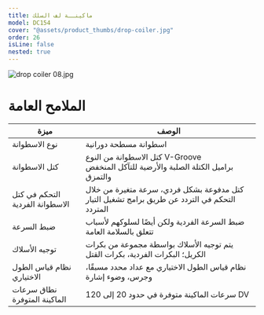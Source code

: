 ```yaml
---
title: ماكينــة لف السلك
model: DC154
cover: "@assets/product_thumbs/drop-coiler.jpg"
order: 26
isLine: false
nested: true
---
```



<ProductTabs />

![drop coiler 08.jpg](@assets/article_images/drop-coiler/drop-coiler-08.jpg)

# **الملامح العامة**

| ميزة                            | الوصف                                                                                         |
| ------------------------------- | --------------------------------------------------------------------------------------------- |
| نوع الاسطوانة                   | اسطوانة مسطحة دورانية                                                                         |
| كتل الاسطوانة                   | كتل الاسطوانة من النوع V-Groove <br/> براميل الكتلة الصلبة والأرضية للتآكل المنخفض والتمزق    |
| التحكم في كتل الاسطوانة الفردية | كتل مدفوعة بشكل فردي، سرعة متغيرة من خلال التحكم في التردد عن طريق برامج تشغيل التيار المتردد |
| ضبط السرعة                      | ضبط السرعة الفردية ولكن أيضًا لسلوكهم لأسباب تتعلق بالسلامة العامة                            |
| توجيه الأسلاك                   | يتم توجيه الأسلاك بواسطة مجموعة من بكرات الكريل؛ البكرات الفردية، بكرات القتل                 |
| نظام قياس الطول الاختياري       | نظام قياس الطول الاختياري مع عداد محدد مسبقًا، وجرس، وضوء إشارة                               |
| نطاق سرعات الماكينة المتوفرة    | سرعات الماكينة متوفرة في حدود 20 إلى 120 DV                                                   |
